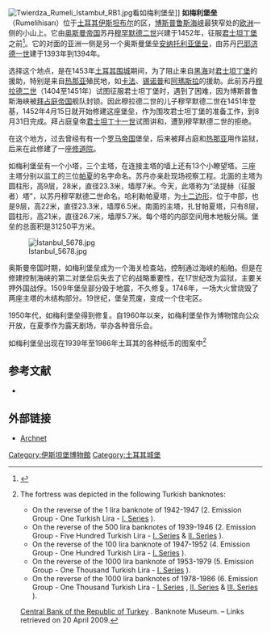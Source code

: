[[Image:Twierdza_Rumeli_Istambuł_RB1.jpg|thumb]]看如梅利堡垒]]
'''如梅利堡垒'''（Rumelihisarı）位于[[土耳其|土耳其]][[伊斯坦布尔|伊斯坦布尔]]的{{tsl|en|Sarıyer|萨勒耶尔}}区，[[博斯普鲁斯海峡|博斯普鲁斯海峡]]最狭窄处的[[欧洲|欧洲]]一侧的小山上。它由[[奥斯曼帝国|奥斯曼帝国]]苏丹[[穆罕默德二世_(奥斯曼帝国)|穆罕默德二世]]兴建于1452年，征服[[君士坦丁堡|君士坦丁堡]]之前<ref name="WDL">{{cite web |url = http://www.wdl.org/zh/item/8836/ |title = 从土耳其君士坦丁堡库勒里看到的博斯普鲁斯海峡景观 |website = [[World_Digital_Library|World Digital Library]] |date = 1890–1900 |accessdate = 2013-10-21 |archive-date = 2013-10-21 |archive-url = https://web.archive.org/web/20131021052527/http://www.wdl.org/zh/item/8836/ |dead-url = no }}</ref>。它的对面的亚洲一侧是另一个奥斯曼堡垒[[安纳托利亚堡垒|安纳托利亚堡垒]]，由苏丹[[巴耶济德一世|巴耶济德一世]]建于1393年到1394年。 

选择这个地点，是在1453年[[君士坦丁堡的陷落|土耳其围城]]期间，为了阻止来自[[黑海|黑海]]对[[君士坦丁堡|君士坦丁堡]]的援助，特别是来自[[热那亚共和国|热那亚]]殖民地，如[[費奧多西亞|卡法]]、[[锡诺普|锡诺普]]和[[阿瑪斯拉|阿瑪斯拉]]的援助。此前苏丹[[穆拉德二世|穆拉德二世]]（1404至1451年）试图征服君士坦丁堡时，遇到了困难，因为博斯普鲁斯海峡被[[拜占庭帝国|拜占庭帝国]]舰队封锁。因此穆拉德二世的儿子穆罕默德二世在1451年登基，1452年4月15日就开始修建这座堡垒，作为围攻君士坦丁堡的准备工作，到8月31日完成。拜占庭皇帝[[君士坦丁十一世|君士坦丁十一世]]试图讲和，遭到穆罕默德二世的拒绝。

在这个地方，过去曾经有有一个[[罗马帝国|罗马帝国]]堡垒，后来被拜占庭和[[热那亚共和国|热那亚]]用作监狱，后来在此修建了一座[[修道院|修道院]]。

如梅利堡垒有一个小塔，三个主塔，在连接主塔的墙上还有13个小瞭望塔。三座主塔分别以监工的三位[[帕夏|帕夏]]的名字命名。苏丹亦亲赴现场视察工程。北面的主塔为圆柱形，高9层，28米，直径23.3米，墙厚7米。今天，此塔称为“法提赫（征服者）塔”，以苏丹穆罕默德二世命名。哈利勒帕夏塔，为[[十二边形|十二边形]]，位于中部，也是9层，高22米，直径23.3米，墙厚6.5米。南面的主塔，扎甘帕夏塔，只有8层，圆柱形，高21米，直径26.7米，墙厚5.7米。每个塔的内部空间用木地板分隔。堡垒的总面积是31250平方米。 

[[File:İstanbul_5678.jpg|thumb]]

奥斯曼帝国时期，如梅利堡垒成为一个海关检查站，控制通过海峡的船舶。但是在修建控制海峡的第二对堡垒后失去了它的战略重要性，在17世纪改为监狱，主要关押外国战俘。1509年堡垒部分毁于地震，不久修复。1746年，一场大火曾烧毁了两座主塔的木结构部分。19世纪，堡垒荒废，变成一个住宅区。

1950年代，如梅利堡垒得到修复。自1960年以来，如梅利堡垒作为博物馆向公众开放，在夏季作为露天剧场，举办各种音乐会。   

如梅利堡垒出现在1939年至1986年土耳其的各种纸币的图案中<ref>The fortress was depicted in the following Turkish banknotes:
*On the reverse of the 1 lira banknote of 1942-1947 (2. Emission Group - One Turkish Lira - [http://www.tcmb.gov.tr/yeni/banknote/E2/40.htm I. Series] {{Wayback|url=http://www.tcmb.gov.tr/yeni/banknote/E2/40.htm |date=20090416010147 }}).
*On the reverse of the 500 lira banknotes of 1939-1946 (2. Emission Group - Five Hundred Turkish Lira - [http://www.tcmb.gov.tr/yeni/banknote/E2/64.htm I. Series] {{Wayback|url=http://www.tcmb.gov.tr/yeni/banknote/E2/64.htm |date=20090510104949 }} & [http://www.tcmb.gov.tr/yeni/banknote/E2/66.htm II. Series] {{Wayback|url=http://www.tcmb.gov.tr/yeni/banknote/E2/66.htm |date=20090510104954 }}).
*On the reverse of the 100 lira banknote of 1947-1952 (4. Emission Group - One Hundred Turkish Lira - [http://www.tcmb.gov.tr/yeni/banknote/E4/112.htm I. Series] {{Wayback|url=http://www.tcmb.gov.tr/yeni/banknote/E4/112.htm |date=20090510105006 }}).
*On the reverse of the 1000 lira banknote of 1953-1979 (5. Emission Group - One Thousand Turkish Lira - [http://www.tcmb.gov.tr/yeni/banknote/E5/192.htm I. Series] {{Wayback|url=http://www.tcmb.gov.tr/yeni/banknote/E5/192.htm |date=20090510105027 }}).
*On the reverse of the 1000 lira banknotes of 1978-1986 (6. Emission Group - One Thousand Turkish Lira - [http://www.tcmb.gov.tr/yeni/banknote/E6/240.htm I. Series] {{Wayback|url=http://www.tcmb.gov.tr/yeni/banknote/E6/240.htm |date=20090510105032 }}, [http://www.tcmb.gov.tr/yeni/banknote/E6/242.htm II. Series] {{Wayback|url=http://www.tcmb.gov.tr/yeni/banknote/E6/242.htm |date=20090510105114 }} & [http://www.tcmb.gov.tr/yeni/banknote/E6/244.htm III. Series] {{Wayback|url=http://www.tcmb.gov.tr/yeni/banknote/E6/244.htm |date=20090510105119 }}).
[http://www.tcmb.gov.tr/yeni/eng/ Central Bank of the Republic of Turkey] {{WebCite|url=https://www.webcitation.org/5hFIaQq0J?url=http://www.tcmb.gov.tr/yeni/eng/ |date=20090603031628 |dateformat=iso }}. Banknote Museum. – Links retrieved on 20 April 2009.</ref>

==参考文献==
{{Reflist}}

*{{cite book
 | last = John Freely
 | first = 
 | year = 2000
 | title = Blue Guide Istanbul
| publisher = W. W. Norton & Company
 | location = 
 | isbn = 0393320146
}}

==外部链接==
{{commonscat|Rumeli Hisarı}}
* [https://web.archive.org/web/20060212084009/http://archnet.org/library/sites/one-site.tcl?site_id=7423 Archnet]
{{coord|41|05|05|N|29|03|22|E|region:TR_type:landmark|display=title}}
{{土耳其城堡}}
[[Category:伊斯坦堡博物館|Category:伊斯坦堡博物館]]
[[Category:土耳其城堡|Category:土耳其城堡]]